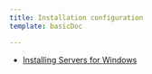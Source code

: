 ```yaml
---
title: Installation configuration
template: basicDoc

---
```


* [Installing Servers for Windows](/docs/servers/new-relic-servers-windows/installation-configuration/installing-servers-windows)
